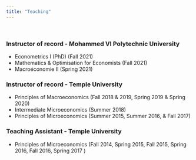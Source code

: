 ```yaml
---
title: "Teaching"
---
```

<br>

### Instructor of record - Mohammed VI Polytechnic University

* Econometrics I (PhD) (Fall 2021)
* Mathematics & Optimisation for Economists (Fall 2021)
* Macroéconomie II (Spring 2021)

### Instructor of record - Temple University

* Principles of Macroeconomics (Fall 2018 & 2019, Spring 2019 & Spring 2020)
* Intermediate Microeconomics (Summer 2018)
* Principles of Microeconomics (Summer 2015, Summer 2016, & Fall 2017)

### Teaching Assistant - Temple University

* Principles of Microeconomics (Fall 2014, Spring 2015, Fall 2015, Spring 2016, Fall 2016, Spring 2017 )
